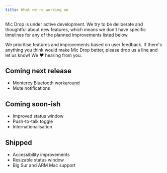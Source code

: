 ```yaml
---
title: What we're working on
---
```



<Panel>

Mic Drop is under active development. We try to be deliberate and thoughtful about new features, which means we don't have specific timelines for any of the planned improvements listed below.

We prioritise features and improvements based on user feedback. If there's anything you think would make Mic Drop better, please <Link href="mailto:micdrop@octopusthink.com">drop us a line</Link> and let us know! We ❤️ hearing from you.

</Panel>

<Panel gridTablet="1fr 1fr" verticalAlignment="top" className="roadmap">

<div>

## Coming next release

- <NautilusIcon name="square" />
  <Link href="https://twitter.com/octopusthink/status/1431689504126078977">
    Monterey Bluetooth
  </Link> workaround
- <NautilusIcon name="square" />
  Mute notifications

## Coming soon-ish

- <NautilusIcon name="square" />
  Improved status window
- <NautilusIcon name="square" />
  Push-to-talk toggle
- <NautilusIcon name="square" />
  Internationalisation

</div>

<div>

## Shipped

- <NautilusIcon name="check-square" color="green" />
  Accessibility improvements
- <NautilusIcon name="check-square" color="green" />
  Resizable status window
- <NautilusIcon name="check-square" color="green" />
  Big Sur and ARM Mac support

</div>

</Panel>
